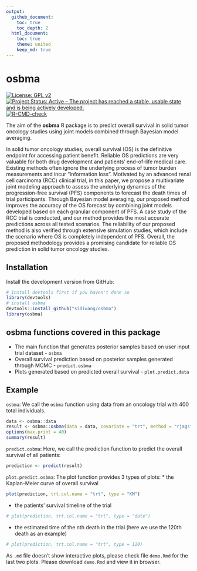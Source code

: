 ```yaml
---
output: 
  github_document:
    toc: true
    toc_depth: 2
  html_document:
    toc: true
    theme: united
    keep_md: true
---
```


# osbma
<!-- badges: start -->
[![License: GPL v2](https://img.shields.io/badge/License-GPL_v2-blue.svg)](https://www.gnu.org/licenses/old-licenses/gpl-2.0.en.html)
[![Project Status: Active – The project has reached a stable, usable state and is being actively developed.](https://www.repostatus.org/badges/latest/active.svg)](https://www.repostatus.org/)
[![R-CMD-check](https://github.com/sidiwang/osbma/actions/workflows/R-CMD-check.yaml/badge.svg)](https://github.com/sidiwang/osbma/actions/workflows/R-CMD-check.yaml)
<!-- badges: end -->


The aim of the **osbma** R package is to predict overall survival in solid tumor oncology studies using joint models combined through Bayesian model averaging. 

In solid tumor oncology studies, overall survival (OS) is the definitive endpoint for accessing patient benefit. Reliable OS predictions are very valuable for both drug development and patients' end-of-life medical care. Existing methods often ignore the underlying process of tumor burden measurements and incur "information loss". Motivated by an advanced renal cell carcinoma (RCC) clinical trial, in this paper, we propose a multivariate joint modeling approach to assess the underlying dynamics of the progression-free survival (PFS) components to forecast the death times of trial participants. Through Bayesian model averaging, our proposed method improves the accuracy of the OS forecast by combining joint models developed based on each granular component of PFS. A case study of the RCC trial is conducted, and our method provides the most accurate predictions across all tested scenarios. The reliability of our proposed method is also verified through extensive simulation studies, which include the scenario where OS is completely independent of PFS. Overall, the proposed methodology provides a promising candidate for reliable OS prediction in solid tumor oncology studies. 

## Installation

Install the development version from GitHub:
```r
# Install devtools first if you haven't done so
library(devtools)
# install osbma
devtools::install_github("sidiwang/osbma")
library(osbma)
```


## **osbma** functions covered in this package

* The main function that generates posterior samples based on user input trial dataset  - `osbma`
* Overall survival prediction based on posterior samples generated through MCMC - `predict.osbma`
* Plots generated based on predicted overall survival - `plot.predict.data`

## Example 
`osbma`:
We call the `osbma` function using data from an oncology trial with 400 total individuals. 
```r
data <- osbma::data
result <- osbma::osbma(data = data, covariate = "trt", method = "rjags")
options(max.print = 40)
summary(result)
```
`predict.osbma`:
Here, we call the prediction function to predict the overall survival of all patients:
```r
prediction <- predict(result)
```
`plot.predict.osbma`:
The plot function provides 3 types of plots:
* the Kaplan-Meier curve of overall survival
```r
plot(prediction, trt.col.name = "trt", type = "KM")
```
* the patients' survival timeline of the trial
```r
# plot(prediction, trt.col.name = "trt", type = "date")
```
* the estimated time of the nth death in the trial (here we use the 120th death as an example)
```r
# plot(prediction, trt.col.name = "trt", type = 120)
```

As `.md` file doesn't show interactive plots, please check file `demo.Rmd` for the last two plots. Please download `demo.Rmd` and view it in browser. 

